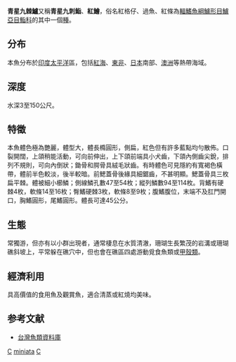 {{Speciesbox 
| genus = Cephalopholis
| species = miniata
| image = Layang-Layang diving6.jpg
| image_caption = 青星九刺鮨，拍摄于[[南沙群岛|南沙群岛]][[弹丸礁|弹丸礁]]附近海域
| status = LC
| status_system = IUCN3.1
| authority =  [[Forsskål|Forsskål]], 1775
| synonyms = *''Cephalopholis boninius''<br /><small>Jordan & Thompson, 1914</small>
*''Serranus miniatus''<br /><small>Forsskål, 1775</small>
*''Serranus cyanostigmatoides''<br /><small>Bleeker, 1849</small>
*''Perca miniata''<br /><small>Forsskål, 1775</small>
*''Epinephelus miniatus''<br /><small>Forsskål, 1775</small>
*''Pomacentrus burdi''<br /><small>Lacepède, 1802</small>
*''Cephalopholis formosanus''<br /><small>Tanaka, 1911</small>
*''Cephalopholis maculatus''<br /><small>Seale & Bean, 1907</small>
}}
'''青星九棘鱸'''又稱'''青星九刺鮨'''、'''紅鱠'''，俗名紅格仔、過魚、紅條為[[輻鰭魚綱|輻鰭魚綱]][[鱸形目|鱸形目]][[鱸亞目|鱸亞目]][[鮨科|鮨科]]的其中一個[[種|種]]。

==分布==
本魚分布於[[印度|印度]][[太平洋|太平洋]]區，包括[[紅海|紅海]]、[[東非|東非]]、[[日本|日本]]南部、[[澳洲|澳洲]]等熱帶海域。

==深度==
水深3至150公尺。

==特徵==
本魚體色極為艷麗，體型大，體長橢圓形，側扁，紅色但有許多藍點均勻散佈。口裂開闊，上頜稍能活動，可向前伸出，上下頜前端具小犬齒，下頜內側齒尖銳，排列不規則，可向內倒狀；鋤骨和腭骨具絨毛狀齒。有時體色可見隱約有寬褐色橫帶，體前半色較淡，後半較暗。前鰓蓋骨後緣具細鋸齒，不甚明顯。鰓蓋骨具三枚扁平棘。體被細小櫛鱗；側線鱗孔數47至54枚；縱列鱗數94至114枚。背鰭有硬棘4枚，軟條14至16枚；臀鰭硬棘3枚，軟條8至9枚；腹鰭腹位，末端不及肛門開口，胸鰭圓形，尾鰭圓形。體長可達45公分。

==生態==
常獨游，但亦有以小群出現者，通常棲息在水質清澈，珊瑚生長繁茂的岩溝或珊瑚礁斜坡上，平常躲在礁穴中，但也會在礁區四處游動覓食魚類或[[甲殼類|甲殼類]]。

==經濟利用==
具高價值的食用魚及觀賞魚，適合清蒸或紅燒均美味。

==参考文献==
*[http://fishdb.sinica.edu.tw/ 台灣魚類資料庫] {{Wayback|url=http://fishdb.sinica.edu.tw/ |date=20160304193340 }}
{{Taxonbar|from=Q1294790}}

[[Category:食用魚|C]]
[[Category:九棘鱸屬|miniata]]
[[Category:1775年描述的魚類|C]]